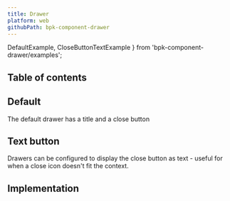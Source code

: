 ```yaml
---
title: Drawer
platform: web
githubPath: bpk-component-drawer
---
```



  DefaultExample,
  CloseButtonTextExample
} from 'bpk-component-drawer/examples';

## Table of contents

## Default

The default drawer has a title and a close button

<PresentationBlock>
  <DefaultExample />
</PresentationBlock>

## Text button

Drawers can be configured to display the close button as text - useful for when a close icon doesn&apos;t fit the context.

<PresentationBlock>
  <CloseButtonTextExample />
</PresentationBlock>

## Implementation

<Readme file={readme} />